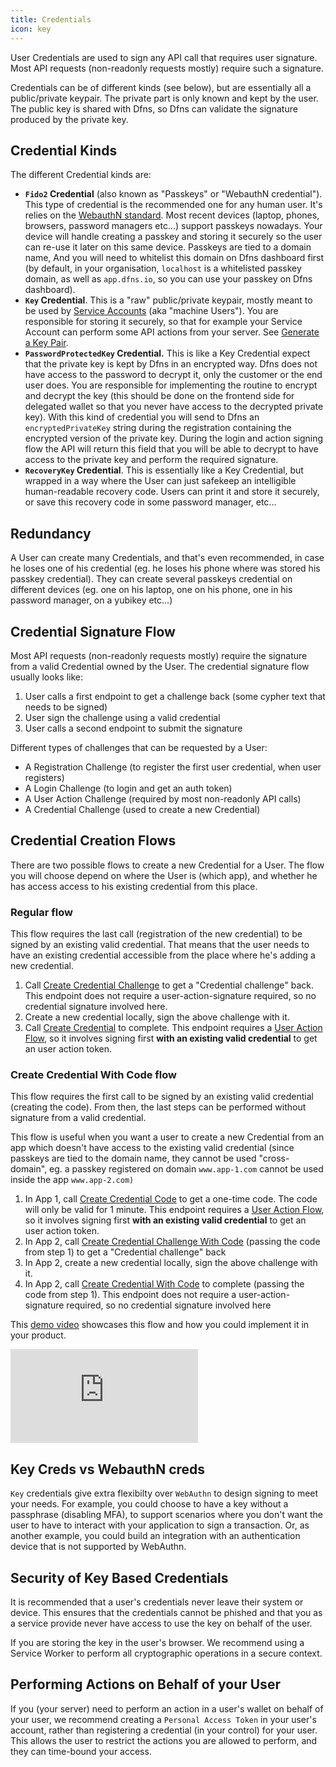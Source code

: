 ```yaml
---
title: Credentials
icon: key
---
```


User Credentials are used to sign any API call that requires user signature. Most API requests (non-readonly requests mostly) require such a signature.

Credentials can be of different kinds (see below), but are essentially all a public/private keypair. The private part is only known and kept by the user. The public key is shared with Dfns, so Dfns can validate the signature produced by the private key.

## Credential Kinds

The different Credential kinds are:

* **`Fido2` Credential** (also known as "Passkeys" or "WebauthN credential"). This type of credential is the recommended one for any human user. It's relies on the [WebauthN standard](https://en.wikipedia.org/wiki/WebAuthn). Most recent devices (laptop, phones, browsers, password managers etc...) support passkeys nowadays. Your device will handle creating a passkey and storing it securely so the user can re-use it later on this same device. Passkeys are tied to a domain name, And you will need to whitelist this domain on Dfns dashboard first (by default, in your organisation, `localhost` is a whitelisted passkey domain, as well as `app.dfns.io`, so you can use your passkey on Dfns dashboard).
* **`Key` Credential**. This is a "raw" public/private keypair, mostly meant to be used by [Service Accounts](/api-reference/auth/service-accounts) (aka "machine Users"). You are responsible for storing it securely, so that for example your Service Account can perform some API actions from your server. See [Generate a Key Pair](/developers/guides/generate-a-key-pair).
* **`PasswordProtectedKey` Credential.** This is like a Key Credential expect that the private key is kept by Dfns in an encrypted way. Dfns does not have access to the password to decrypt it, only the customer or the end user does. You are responsible for implementing the routine to encrypt and decrypt the key (this should be done on the frontend side for delegated wallet so that you never have access to the decrypted private key). With this kind of credential you will send to Dfns an `encryptedPrivateKey` string during the registration containing the encrypted version of the private key. During the login and action signing flow the API will return this field that you will be able to decrypt to have access to the private key and perform the required signature.
* **`RecoveryKey` Credential**. This is essentially like a Key Credential, but wrapped in a way where the User can just safekeep an intelligible human-readable recovery code. Users can print it and store it securely, or save this recovery code in some password manager, etc...

## Redundancy

A User can create many Credentials, and that's even recommended, in case he loses one of his credential (eg. he loses his phone where was stored his passkey credential). They can create several passkeys credential on different devices (eg. one on his laptop, one on his phone, one in his password manager, on a yubikey etc...)

## Credential Signature Flow

Most API requests (non-readonly requests mostly) require the signature from a valid Credential owned by the User. The credential signature flow usually looks like:

1. User calls a first endpoint to get a challenge back (some cypher text that needs to be signed)
2. User sign the challenge using a valid credential
3. User calls a second endpoint to submit the signature

Different types of challenges that can be requested by a User:

* A Registration Challenge (to register the first user credential, when user registers)
* A Login Challenge (to login and get an auth token)
* A User Action Challenge (required by most non-readonly API calls)
* A Credential Challenge (used to create a new Credential)

## Credential Creation Flows

There are two possible flows to create a new Credential for a User. The flow you will choose depend on where the User is (which app), and whether he has access access to his existing credential from this place.

### Regular flow

This flow requires the last call (registration of the new credential) to be signed by an existing valid credential. That means that the user needs to have an existing credential accessible from the place where he's adding a new credential.

1. Call [Create Credential Challenge](/api-reference/auth/create-credential-challenge) to get a "Credential challenge" back. This endpoint does not require a user-action-signature required, so no credential signature involved here.
2. Create a new credential locally, sign the above challenge with it.
3. Call [Create Credential](/api-reference/auth/create-credential) to complete. This endpoint requires a [User Action Flow](/api-reference/signing-flows), so it involves signing first **with an existing valid credential** to get an user action token.

### Create Credential With Code flow

This flow requires the first call to be signed by an existing valid credential (creating the code). From then, the last steps can be performed without signature from a valid credential.

This flow is useful when you want a user to create a new Credential from an app which doesn't have access to the existing valid credential (since passkeys are tied to the domain name, they cannot be used "cross-domain", eg. a passkey registered on domain `www.app-1.com` cannot be used inside the app `www.app-2.com)`

1. In App 1, call [Create Credential Code](/api-reference/auth/create-credential) to get a one-time code. The code will only be valid for 1 minute. This endpoint requires a [User Action Flow](/api-reference/signing-flows), so it involves signing first **with an existing valid credential** to get an user action token.
2. In App 2, call [Create Credential Challenge With Code](/api-reference/auth/create-credential-challenge-with-code) (passing the code from step 1) to get a "Credential challenge" back
3. In App 2, create a new credential locally, sign the above challenge with it.
4. In App 2, call [Create Credential With Code](/api-reference/auth/create-credential-with-code) to complete (passing the code from step 1). This endpoint does not require a user-action-signature required, so no credential signature involved here

This [demo video](https://www.loom.com/share/a8b3cbca4b934f659e2e37e676762b87?sid=6aa89bfa-ac59-4c87-897e-79085d916aa0) showcases this flow and how you could implement it in your product.

<iframe
  className="w-full aspect-video rounded-xl"
  src="https://www.loom.com/embed/a8b3cbca4b934f659e2e37e676762b87?sid=6aa89bfa-ac59-4c87-897e-79085d916aa0"
  title="Create Credential with Code flow demo"
  frameBorder="0"
  allow="accelerometer; autoplay; clipboard-write; encrypted-media; gyroscope; picture-in-picture"
  allowFullScreen
></iframe>


## Key Creds vs WebauthN creds

`Key` credentials give extra flexibilty over `WebAuthn` to design signing to meet your needs. For example, you could choose to have a key without a passphrase (disabling MFA), to support scenarios where you don't want the user to have to interact with your application to sign a transaction. Or, as another example, you could build an integration with an authentication device that is not supported by WebAuthn.

## Security of Key Based Credentials

It is recommended that a user's credentials never leave their system or device. This ensures that the credentials cannot be phished and that you as a service provide never have access to use the key on behalf of the user.

If you are storing the key in the user's browser. We recommend using a Service Worker to perform all cryptographic operations in a secure context.

## Performing Actions on Behalf of your User

If you (your server) need to perform an action in a user's wallet on behalf of your user, we recommend creating a `Personal Access Token` in your user's account, rather than registering a credential (in your control) for your user. This allows the user to restrict the actions you are allowed to perform, and they can time-bound your access.
